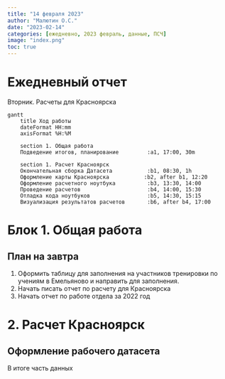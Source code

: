 ```yaml
---
title: "14 февраля 2023"
author: "Малютин О.С."
date: "2023-02-14"
categories: [ежедневно, 2023 февраль, данные, ПСЧ]
image: "index.png"
toc: true
---
```


# Ежедневный отчет

Вторник. Расчеты для Красноярска


```mermaid
gantt
    title Ход работы
    dateFormat HH:mm
    axisFormat %H:%M

    section 1. Общая работа
    Подведение итогов, планирование         :a1, 17:00, 30m

    section 1. Расчет Красноярск
    Окончательная сборка Датасета           :b1, 08:30, 1h
    Оформление карты Красноярска           :b2, after b1, 12:20
    Оформление расчетного ноутбука          :b3, 13:30, 14:00
    Проведение расчетов                     :b4, 14:00, 15:30
    Отладка кода ноутбуков                  :b5, 14:30, 15:15
    Визуализация результатов расчетов       :b6, after b4, 17:00
```

<!-- section Диссертация
    План публикаций                 :d1, 13:30, 30m -->


# Блок 1. Общая работа

## План на завтра

1. Оформить таблицу для заполнения на участников тренировки по учениям в Емельяново и направить для заполнения.
2. Начать писать отчет по расчету для Красноярска
3. Начать отчет по работе отдела за 2022 год

# 2. Расчет Красноярск

## Оформление рабочего датасета

В итоге часть данных